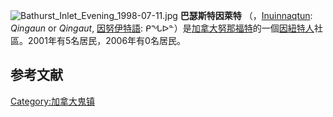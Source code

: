 [[File:Bathurst_Inlet_Evening_1998-07-11.jpg|thumb]]
'''巴瑟斯特因萊特''' （{{lang-en|Barthust Inlet}}，[[Inuinnaqtun|Inuinnaqtun]]: ''Qingaun'' or ''Qingaut'', [[因努伊特語|因努伊特語]]: ᑭᖓᐅᓐ）是[[加拿大|加拿大]][[努那福特|努那福特]]的一個[[因紐特人|因紐特人]]社區。2001年有5名居民，2006年有0名居民。

== 参考文献 ==
{{reflist}}
{{努纳武特行政区划}}
[[Category:加拿大鬼镇|Category:加拿大鬼镇]]